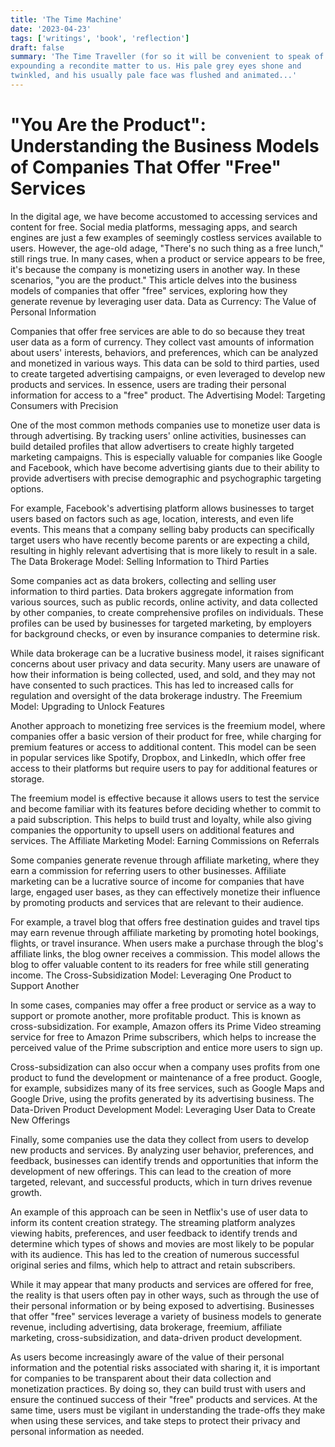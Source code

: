 ```yaml
---
title: 'The Time Machine'
date: '2023-04-23'
tags: ['writings', 'book', 'reflection']
draft: false
summary: 'The Time Traveller (for so it will be convenient to speak of him) was
expounding a recondite matter to us. His pale grey eyes shone and
twinkled, and his usually pale face was flushed and animated...'
---
```


# "You Are the Product": Understanding the Business Models of Companies That Offer "Free" Services

In the digital age, we have become accustomed to accessing services and content for free. Social media platforms, messaging apps, and search engines are just a few examples of seemingly costless services available to users. However, the age-old adage, "There's no such thing as a free lunch," still rings true. In many cases, when a product or service appears to be free, it's because the company is monetizing users in another way. In these scenarios, "you are the product." This article delves into the business models of companies that offer "free" services, exploring how they generate revenue by leveraging user data.
Data as Currency: The Value of Personal Information

Companies that offer free services are able to do so because they treat user data as a form of currency. They collect vast amounts of information about users' interests, behaviors, and preferences, which can be analyzed and monetized in various ways. This data can be sold to third parties, used to create targeted advertising campaigns, or even leveraged to develop new products and services. In essence, users are trading their personal information for access to a "free" product.
The Advertising Model: Targeting Consumers with Precision

One of the most common methods companies use to monetize user data is through advertising. By tracking users' online activities, businesses can build detailed profiles that allow advertisers to create highly targeted marketing campaigns. This is especially valuable for companies like Google and Facebook, which have become advertising giants due to their ability to provide advertisers with precise demographic and psychographic targeting options.

For example, Facebook's advertising platform allows businesses to target users based on factors such as age, location, interests, and even life events. This means that a company selling baby products can specifically target users who have recently become parents or are expecting a child, resulting in highly relevant advertising that is more likely to result in a sale.
The Data Brokerage Model: Selling Information to Third Parties

Some companies act as data brokers, collecting and selling user information to third parties. Data brokers aggregate information from various sources, such as public records, online activity, and data collected by other companies, to create comprehensive profiles on individuals. These profiles can be used by businesses for targeted marketing, by employers for background checks, or even by insurance companies to determine risk.

While data brokerage can be a lucrative business model, it raises significant concerns about user privacy and data security. Many users are unaware of how their information is being collected, used, and sold, and they may not have consented to such practices. This has led to increased calls for regulation and oversight of the data brokerage industry.
The Freemium Model: Upgrading to Unlock Features

Another approach to monetizing free services is the freemium model, where companies offer a basic version of their product for free, while charging for premium features or access to additional content. This model can be seen in popular services like Spotify, Dropbox, and LinkedIn, which offer free access to their platforms but require users to pay for additional features or storage.

The freemium model is effective because it allows users to test the service and become familiar with its features before deciding whether to commit to a paid subscription. This helps to build trust and loyalty, while also giving companies the opportunity to upsell users on additional features and services.
The Affiliate Marketing Model: Earning Commissions on Referrals

Some companies generate revenue through affiliate marketing, where they earn a commission for referring users to other businesses. Affiliate marketing can be a lucrative source of income for companies that have large, engaged user bases, as they can effectively monetize their influence by promoting products and services that are relevant to their audience.

For example, a travel blog that offers free destination guides and travel tips may earn revenue through affiliate marketing by promoting hotel bookings, flights, or travel insurance. When users make a purchase through the blog's affiliate links, the blog owner receives a commission. This model allows the blog to offer valuable content to its readers for free while still generating income.
The Cross-Subsidization Model: Leveraging One Product to Support Another

In some cases, companies may offer a free product or service as a way to support or promote another, more profitable product. This is known as cross-subsidization. For example, Amazon offers its Prime Video streaming service for free to Amazon Prime subscribers, which helps to increase the perceived value of the Prime subscription and entice more users to sign up.

Cross-subsidization can also occur when a company uses profits from one product to fund the development or maintenance of a free product. Google, for example, subsidizes many of its free services, such as Google Maps and Google Drive, using the profits generated by its advertising business.
The Data-Driven Product Development Model: Leveraging User Data to Create New Offerings

Finally, some companies use the data they collect from users to develop new products and services. By analyzing user behavior, preferences, and feedback, businesses can identify trends and opportunities that inform the development of new offerings. This can lead to the creation of more targeted, relevant, and successful products, which in turn drives revenue growth.

An example of this approach can be seen in Netflix's use of user data to inform its content creation strategy. The streaming platform analyzes viewing habits, preferences, and user feedback to identify trends and determine which types of shows and movies are most likely to be popular with its audience. This has led to the creation of numerous successful original series and films, which help to attract and retain subscribers.

While it may appear that many products and services are offered for free, the reality is that users often pay in other ways, such as through the use of their personal information or by being exposed to advertising. Businesses that offer "free" services leverage a variety of business models to generate revenue, including advertising, data brokerage, freemium, affiliate marketing, cross-subsidization, and data-driven product development.

As users become increasingly aware of the value of their personal information and the potential risks associated with sharing it, it is important for companies to be transparent about their data collection and monetization practices. By doing so, they can build trust with users and ensure the continued success of their "free" products and services. At the same time, users must be vigilant in understanding the trade-offs they make when using these services, and take steps to protect their privacy and personal information as needed.
